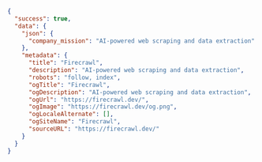 ```json JSON
{
  "success": true,
  "data": {
    "json": {
      "company_mission": "AI-powered web scraping and data extraction"
    },
    "metadata": {
      "title": "Firecrawl",
      "description": "AI-powered web scraping and data extraction",
      "robots": "follow, index",
      "ogTitle": "Firecrawl",
      "ogDescription": "AI-powered web scraping and data extraction",
      "ogUrl": "https://firecrawl.dev/",
      "ogImage": "https://firecrawl.dev/og.png",
      "ogLocaleAlternate": [],
      "ogSiteName": "Firecrawl",
      "sourceURL": "https://firecrawl.dev/"
    }
  }
}
```
